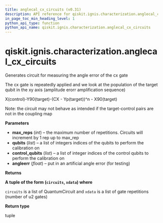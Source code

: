 ```yaml
---
title: anglecal_cx_circuits (v0.31)
description: API reference for qiskit.ignis.characterization.anglecal_cx_circuits in qiskit v0.31
in_page_toc_min_heading_level: 1
python_api_type: function
python_api_name: qiskit.ignis.characterization.anglecal_cx_circuits
---
```


<span id="qiskit-ignis-characterization-anglecal-cx-circuits" />

# qiskit.ignis.characterization.anglecal\_cx\_circuits

<Function id="qiskit.ignis.characterization.anglecal_cx_circuits" isDedicatedPage={true} github="https://github.com/qiskit-community/qiskit-ignis/tree/stable/0.6/qiskit/ignis/characterization/gates/circuits.py" signature="anglecal_cx_circuits(max_reps, qubits, control_qubits, angleerr=0.0)">
  Generates circuit for measuring the angle error of the cx gate

  The cx gate is repeatedly applied and we look at the population of the target qubit in the xy axis (amplitude erorr amplification sequence)

  X(control)-Y90(target)-(CX - Yp(target))^n - X90(target)

  Note: the circuit may not behave as intended if the target-control pairs are not in the coupling map

  **Parameters**

  *   **max\_reps** (*int*) – the maximum number of repetitions. Circuits will increment by 1 rep up to max\_rep
  *   **qubits** (*list*) – a list of integers indices of the qubits to perform the calibration on
  *   **control\_qubits** (*list*) – a list of integer indices of the control qubits to perform the calibration on
  *   **angleerr** (*float*) – put in an artificial angle error (for testing)

  **Returns**

  **A tuple of the form (`circuits`, `xdata`) where**

  `circuits` is a list of QuantumCircuit and `xdata` is a list of gate repetitions (number of u2 gates)

  **Return type**

  tuple
</Function>

